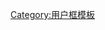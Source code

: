 {{User language-5|prof|此用戶**的'''从来不说'''***的[[脏话]]，至于'''“*你*”'''的脏话，他更是一个字也不会说的，'''*你*'''！|脏话|14|9}}<noinclude>
[[Category:用户框模板]]
</noinclude>